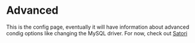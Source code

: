 # Advanced

This is the config page, eventually it will have information about advanced condig options like changing the MySQL driver. For now, check out [Satori](/advanced/satori)
